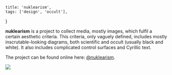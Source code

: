     title: 'nuklearism',
    tags: ['design', 'occult'],
}

**nuklearism** is a project to collect media, mostly images, which fulfil a certain aesthetic criteria. This criteria, only vaguely defined, includes mostly inscrutable-looking diagrams, both scientific and occult (usually black and white). It also includes complicated control surfaces and Cyrillic text.

The project can be found online here: [@nuklearism](https://twitter.com/nuklearism).

<Image src="https://monolith.cesque.dev/content/images/2021/09/image.png" />